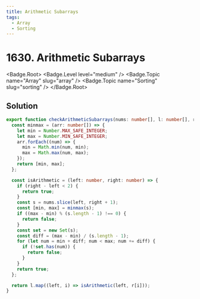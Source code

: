 ```yaml
---
title: Arithmetic Subarrays
tags:
  - Array
  - Sorting
---
```


# 1630. Arithmetic Subarrays

<Badge.Root>
  <Badge.Level level="medium" />
  <Badge.Topic name="Array" slug="array" />
  <Badge.Topic name="Sorting" slug="sorting" />
</Badge.Root>

## Solution

```typescript filename="solution.ts" copy
export function checkArithmeticSubarrays(nums: number[], l: number[], r: number[]): boolean[] {
  const minmax = (arr: number[]) => {
    let min = Number.MAX_SAFE_INTEGER;
    let max = Number.MIN_SAFE_INTEGER;
    arr.forEach((num) => {
      min = Math.min(num, min);
      max = Math.max(num, max);
    });
    return [min, max];
  };

  const isArithmetic = (left: number, right: number) => {
    if (right - left < 2) {
      return true;
    }
    const s = nums.slice(left, right + 1);
    const [min, max] = minmax(s);
    if ((max - min) % (s.length - 1) !== 0) {
      return false;
    }
    const set = new Set(s);
    const diff = (max - min) / (s.length - 1);
    for (let num = min + diff; num < max; num += diff) {
      if (!set.has(num)) {
        return false;
      }
    }
    return true;
  };

  return l.map((left, i) => isArithmetic(left, r[i]));
}
```

<ProblemLink
  codingSite="leetcode"
  href="https://leetcode.com/problems/arithmetic-subarrays"
  title="Arithmetic Subarrays"
/>
